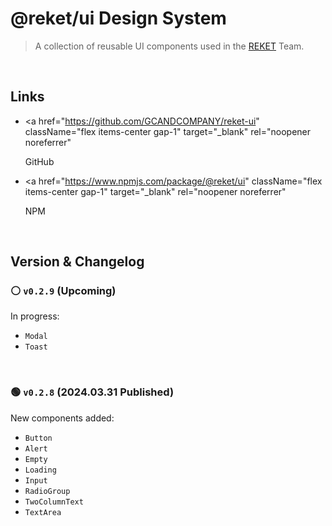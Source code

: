 
<Meta title="WELCOME/Intro" />

# @reket/ui Design System

> A collection of reusable UI components used in the [REKET](https://shop.reket.co.kr/) Team.

<br />

## Links

- <a
    href="https://github.com/GCANDCOMPANY/reket-ui"
    className="flex items-center gap-1"
    target="_blank"
    rel="noopener noreferrer"
  >
    <span>GitHub</span>
    <FaExternalLinkAlt />
  </a>

- <a
    href="https://www.npmjs.com/package/@reket/ui"
    className="flex items-center gap-1"
    target="_blank"
    rel="noopener noreferrer"
  >
    <span>NPM</span>
    <FaExternalLinkAlt />
  </a>

<br />

## Version & Changelog

### ⚪️ `v0.2.9` (Upcoming)

In progress:

- `Modal`
- `Toast`

<br />

### 🟢 `v0.2.8` (2024.03.31 Published)

New components added:

- `Button`
- `Alert`
- `Empty`
- `Loading`
- `Input`
- `RadioGroup`
- `TwoColumnText`
- `TextArea`
